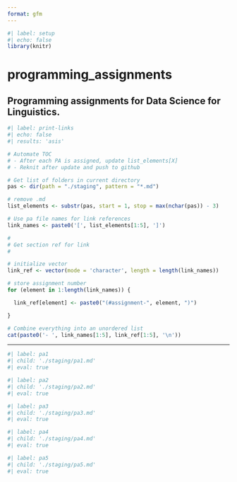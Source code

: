 ```yaml
---
format: gfm
---
```


```r
#| label: setup
#| echo: false
library(knitr)
```

<!-- 
Beginning of semester prep: 

- hide all PAs by setting eval=F below
- Remove misc directory from commit history and add back (in .gitignore) 
  when appropriate
-->

# programming_assignments

## Programming assignments for Data Science for Linguistics.

```r
#| label: print-links
#| echo: false 
#| results: 'asis'

# Automate TOC
# - After each PA is assigned, update list_elements[X]
# - Reknit after update and push to github

# Get list of folders in current directory
pas <- dir(path = "./staging", pattern = "*.md")

# remove .md
list_elements <- substr(pas, start = 1, stop = max(nchar(pas)) - 3)

# Use pa file names for link references
link_names <- paste0('[', list_elements[1:5], ']')

#
# Get section ref for link
#

# initialize vector
link_ref <- vector(mode = 'character', length = length(link_names))

# store assignment number
for (element in 1:length(link_names)) {

  link_ref[element] <- paste0("(#assignment-", element, ")")

}

# Combine everything into an unordered list
cat(paste0('- ', link_names[1:5], link_ref[1:5], '\n'))
```


---


```r
#| label: pa1
#| child: './staging/pa1.md' 
#| eval: true
```

```r
#| label: pa2
#| child: './staging/pa2.md' 
#| eval: true
```

```r
#| label: pa3
#| child: './staging/pa3.md' 
#| eval: true
```

```r
#| label: pa4
#| child: './staging/pa4.md' 
#| eval: true
```

```r
#| label: pa5
#| child: './staging/pa5.md'
#| eval: true
```


[w2015]: https://nhorton.people.amherst.edu/mererenovation/17_Wickham.PDF
[R4DS]: http://r4ds.had.co.nz/index.html
[githubtut]: https://www.ds4ling.jvcasillas.com/misc/tutorials/github_setup/
[pa4_fricatives]: https://github.com/ds4ling/programming_assignments/raw/master/misc/data/pa_4_data/fricatives.zip
[pa5_ratings]: https://github.com/ds4ling/programming_assignments/raw/master/misc/data/ratings/ratings_data_2025-04-23.csv


